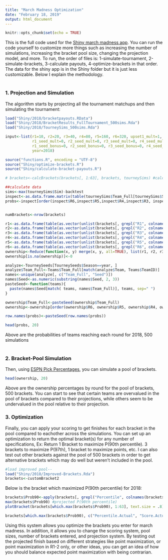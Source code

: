 ```yaml
---
title: "March Madness Optimization"
date: "February 18, 2019"
output: html_document
---
```


```r
knitr::opts_chunk$set(echo = TRUE)
```

This is the full code used for the [Shiny march madness app](https://bracketmath.shinyapps.io/ncaa/). You can run the code yourself to customize more things such as increasing the number of simulations, increasing the bracket pool size, changing the projection model, and more. To run, the order of files is: 1-simulate-tournament, 2-simulate-brackets, 3-calculate payouts, 4-optimize-brackets in that order. The data for the shiny app is in the Shiny folder but it is just less customizable. Below I explain the methodology. <br /> <br />

### 1. Projection and Simulation
The algorithm starts by projecting all the tournament matchups and then simulating the tournament:

```r
load("Shiny/2018/bracketpayouts.RData")
load("Shiny/2018/BracketResults_FullTournament_500sims.Rda")
load("Shiny/2018/TourneySims_500sims.Rda")

input<-list(r1=10, r2=20, r3=40, r4=80, r5=160, r6=320, upset1_mult=1, upset2_mult=1, upset3_mult=1,
            r1_seed_mult=0, r2_seed_mult=0, r3_seed_mult=0, r4_seed_mult=0, r5_seed_mult=0, r6_seed_mult=0,
            r1_seed_bonus=0, r2_seed_bonus=0, r3_seed_bonus=0, r4_seed_bonus=0, r5_seed_bonus=0, r6_seed_bonus=0,
            year=2018)

source("functions.R", encoding = "UTF-8")
source("Shiny/optimize-brackets.R")
source("Shiny/calculate-bracket-payouts.R")

# brackets<-calcBrackets(brackets[, 1:63], brackets, tourneySims) #calculate bracketpayouts/percentiles

##calculate data
sims<-max(tourneySims$Sim)-backtest
inspect<-as.data.frame.matrix(table(tourneySims$Team_Full[tourneySims$Sim<=sims], tourneySims$Round[tourneySims$Sim<=sims])/sims) 
probs<-inspect[order(inspect$R6,inspect$R5,inspect$R4,inspect$R3, inspect$R2,  decreasing = T), ]


numBrackets<-nrow(brackets)

r1<-as.data.frame(table(as.vector(unlist(brackets[, grepl("R1", colnames(brackets))])))/numBrackets);colnames(r1)<-c("Team_Full", "R1")
r2<-as.data.frame(table(as.vector(unlist(brackets[, grepl("R2", colnames(brackets))])))/numBrackets);colnames(r2)<-c("Team_Full", "R2")
r3<-as.data.frame(table(as.vector(unlist(brackets[, grepl("R3", colnames(brackets))])))/numBrackets);colnames(r3)<-c("Team_Full", "R3")
r4<-as.data.frame(table(as.vector(unlist(brackets[, grepl("R4", colnames(brackets))])))/numBrackets);colnames(r4)<-c("Team_Full", "R4")
r5<-as.data.frame(table(as.vector(unlist(brackets[, grepl("R5", colnames(brackets))])))/numBrackets);colnames(r5)<-c("Team_Full", "R5")
r6<-as.data.frame(table(as.vector(unlist(brackets[, grepl("R6", colnames(brackets))])))/numBrackets);colnames(r6)<-c("Team_Full", "R6")
ownership<-Reduce(function(x, y) merge(x, y, all=TRUE), list(r1, r2, r3, r4, r5, r6))
ownership[is.na(ownership)]<-0

analyze<-TourneySeeds[TourneySeeds$Season==year, ]
analyze$Team_Full<-Teams$Team_Full[match(analyze$Team, Teams$TeamID)]
names<-unique(analyze[, c("Team_Full", "Seed")])
names$Seed<-as.numeric(substring(names$Seed, 2, 3))
pasteSeed<-function(teams){
  paste(names$Seed[match( teams, names$Team_Full)], teams, sep=" ")
}

ownership$Team_Full<-pasteSeed(ownership$Team_Full)
ownership<-ownership[order(ownership$R6, ownership$R5, ownership$R4, ownership$R3, ownership$R2, ownership$R1, decreasing = T), ]

row.names(probs)<-pasteSeed(row.names(probs))

```

```r
head(probs, 20)

```

Above are the probabilities of teams reaching each round for 2018, 500 simulations <br /> <br />


### 2. Bracket-Pool Simulation
Then, using [ESPN Pick Percentages](http://games.espn.com/tournament-challenge-bracket/2018/en/whopickedwhom), you can simulate a pool of brackets.



```r
head(ownership, 20)

```

Above are the ownership percentages by round for the pool of brackets, 500 brackets. You can start to see that certain teams are overvalued in the pool of brackets compared to their projections, while others seem to be undervalued in the pool relative to their projection.


### 3. Optimization
Finally, you can apply your scoring to get finishes for each bracket in the pool compared to eachother across the simulations. You can set up an optimization to return the optimal bracket(s) for any number of specifications, Ex: Return 1 Bracket to maximize P(90th percentile). 3 brackets to maximize P(97th), 1 bracket to maximize points, etc. I can also test out other brackets against the pool of 500 brackets in order to get alternative brackets which may do well but weren't included in the pool.

```r
#load improved pool--
load("Shiny/2018/Improved-Brackets.Rda")
brackets<-customBracket2

```

Below is the bracket which maximized P(90th percentile) for 2018:


```r
brackets$Prob90<-apply(brackets[, grepl("Percentile", colnames(brackets)) & !grepl("Actual", colnames(brackets))], 1, function(x) sum(x>.90)/sims)
max(brackets$Prob90) #projected P(90th percentile)
plotBracket(brackets[which.max(brackets$Prob90), 1:63], text.size = .8)

```


```r
brackets[which.max(brackets$Prob90), c("Percentile.Actual", "Score.Actual")]

```

Using this system allows you optimize the brackets you enter for march madness. In addition, it allows you to change the scoring system, pool sizes, number of brackets entered, and projection system. By testing out the projected finish based on different strategies like point maximization, or point maximization in R1-2 only, or other ideas, you can get an idea of how you should balance expected point maximization with being contrarian.




